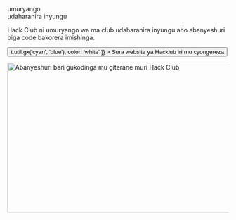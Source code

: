 
<Container variant="copy">

<Heading as="h1">
  umuryango <br />
  udaharanira inyungu
</Heading>

Hack Club ni umuryango wa ma club udaharanira inyungu aho abanyeshuri biga code bakorera imishinga.

<p>
  <Button
    as="a"
    href="https://hackclub.com/?ref=rw"
    variant="ctaLg"
    sx={{
      backgroundImage: t => t.util.gx('cyan', 'blue'),
      color: 'white'
    }}
  >
    Sura website ya Hacklub iri mu cyongereza
  </Button>
</p>

<img
  alt="Abanyeshuri bari gukodinga mu giterane muri Hack Club "
  src="https://cloud-lapsqbi7m-hack-club-bot.vercel.app/0assemble.jpg"
  width="512"
  height="341"
/>

</Container>
